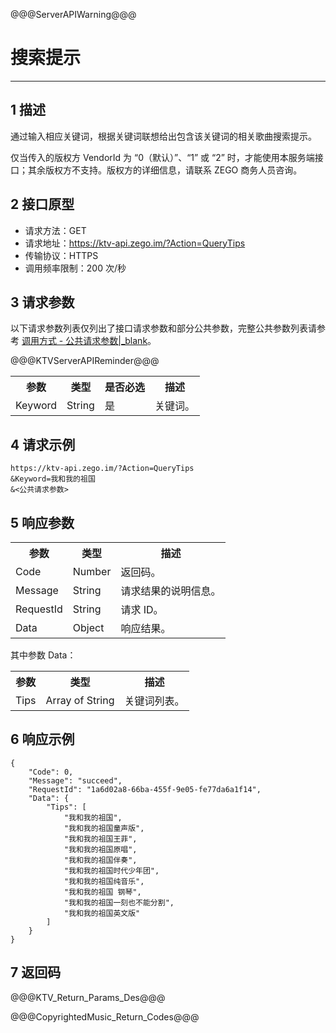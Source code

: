 @@@ServerAPIWarning@@@

# 搜索提示

- - -

## 1 描述

通过输入相应关键词，根据关键词联想给出包含该关键词的相关歌曲搜索提示。

<Warning title="Warning">

仅当传入的版权方 VendorId 为 “0（默认）”、“1” 或 “2” 时，才能使用本服务端接口；其余版权方不支持。版权方的详细信息，请联系 ZEGO 商务人员咨询。
</Warning>


## 2 接口原型

- 请求方法：GET
- 请求地址：https://ktv-api.zego.im/?Action=QueryTips
- 传输协议：HTTPS
- 调用频率限制：200 次/秒


## 3 请求参数

以下请求参数列表仅列出了接口请求参数和部分公共参数，完整公共参数列表请参考 [调用方式 - 公共请求参数\|_blank](!Copyright_Music_Backstage/Call_method#2_1)。

@@@KTVServerAPIReminder@@@

<table>
  
  <tbody><tr>
    <th>参数</th>
    <th>类型</th>
    <th>是否必选</th>
    <th>描述</th>
  </tr>
  <tr>
    <td>Keyword</td>
    <td>String</td>
    <td>是</td>
    <td>关键词。</td>
  </tr>
</tbody></table>



## 4 请求示例

```
https://ktv-api.zego.im/?Action=QueryTips
&Keyword=我和我的祖国
&<公共请求参数>
```

## 5 响应参数


<table>
  
  <tbody><tr>
    <th>参数</th>
    <th>类型</th>
    <th>描述</th>
  </tr>
  <tr>
    <td>Code</td>
    <td>Number</td>
    <td>返回码。</td>
  </tr>
  <tr>
    <td>Message</td>
    <td>String</td>
    <td>请求结果的说明信息。</td>
  </tr>
  <tr>
    <td>RequestId</td>
    <td>String</td>
    <td>请求 ID。</td>
  </tr>
  <tr>
    <td>Data</td>
    <td>Object</td>
    <td>响应结果。</td>
  </tr>
</tbody></table>


其中参数 Data：
<table>
  
  <tbody><tr>
    <th>参数</th>
    <th>类型</th>
    <th>描述</th>
  </tr>
  <tr>
    <td>Tips</td>
    <td>Array of String</td>
    <td>关键词列表。</td>
  </tr>
</tbody></table>



## 6 响应示例

```
{
    "Code": 0,
    "Message": "succeed",
    "RequestId": "1a6d02a8-66ba-455f-9e05-fe77da6a1f14",
    "Data": {
        "Tips": [
            "我和我的祖国",
            "我和我的祖国童声版",
            "我和我的祖国王菲",
            "我和我的祖国原唱",
            "我和我的祖国伴奏",
            "我和我的祖国时代少年团",
            "我和我的祖国纯音乐",
            "我和我的祖国 钢琴",
            "我和我的祖国一刻也不能分割",
            "我和我的祖国英文版"
        ]
    }
}
```

## 7 返回码

@@@KTV_Return_Params_Des@@@

@@@CopyrightedMusic_Return_Codes@@@

